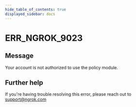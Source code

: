 ```yaml
---
hide_table_of_contents: true
displayed_sidebar: docs
---
```



# ERR_NGROK_9023

## Message

Your account is not authorized to use the policy module.

<ErrorDetails error="err_ngrok_9023" />

## Further help

If you're having trouble resolving this error, please reach out to [support@ngrok.com](mailto:support@ngrok.com?subject=Help%20with%20ERR_NGROK_9023)
